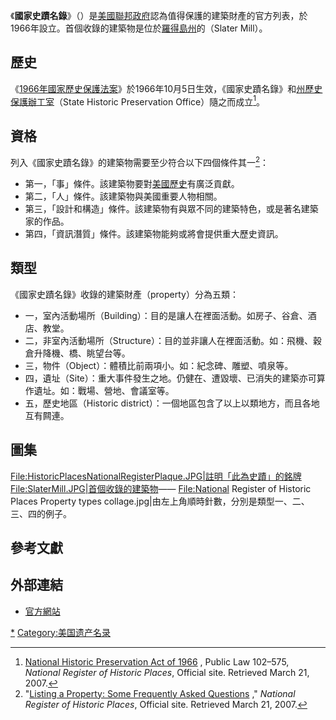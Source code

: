 {{NoteTA
|1=zh-tw:史萊特;zh-hk:斯萊特;
}}
{{Infobox government agency
| name = 國家史蹟名錄<br/>National Register of Historic Places
| seal = 
| logo = File:Logo of the National Register of Historic Places.jpg
| logo_size = 
| formed = {{Start date and age|1966}}
| jurisdiction = 
| headquarters = 
| employees = 
| budget = $16,800,000（2018年）
| chief1_name = Julie H. Ernstein
| chief1_position = Acting Chief, National Register of Historic Places/National Historic Landmarks Program and Deputy Keeper of the National Register of Historic Places
| chief2_name = 
| chief2_position = 
| chief3_name = 
| chief3_position = 
| chief4_name = 
| chief4_position = 
| chief5_name = 
| chief5_position = 
| chief6_name = 
| chief6_position = 
| chief7_name = 
| chief7_position = 
| chief8_name = 
| chief8_position = 
| chief9_name = 
| chief9_position = 
| parent_department = [[美國國家公園管理局|美國國家公園管理局]]
| website = [https://www.nps.gov/subjects/nationalregister National Register of Historic Places]
}}
《'''國家史蹟名錄'''》（{{lang-en|National Register of Historic Places, NRHP}}）是[[美國聯邦政府|美國聯邦政府]]認為值得保護的建築財產的官方列表，於1966年設立。首個收錄的建築物是位於[[羅得島州|羅得島州]]的{{link-en|史萊特工廠歷史遺跡|Slater Mill Historic Site|斯萊特工廠}}（Slater Mill）。

== 歷史 ==
《[[1966年國家歷史保護法案|1966年國家歷史保護法案]]》於1966年10月5日生效，《國家史蹟名錄》和[[州歷史保護辦工室|州歷史保護辦工室]]（State Historic Preservation Office）隨之而成立<ref name=act>[http://www.cr.nps.gov/local-law/nhpa1966.htm National Historic Preservation Act of 1966] {{Wayback|url=http://www.cr.nps.gov/local-law/nhpa1966.htm |date=20110129180034 }}, Public Law 102–575, ''National Register of Historic Places'', Official site. Retrieved March 21, 2007.</ref>。

== 資格 ==
列入《國家史蹟名錄》的建築物需要至少符合以下四個條件其一<ref name=criteria>"[http://www.cr.nps.gov/nr/listing.htm Listing a Property: Some Frequently Asked Questions] {{Wayback|url=http://www.cr.nps.gov/nr/listing.htm |date=20070609212437 }}," ''National Register of Historic Places'', Official site. Retrieved March 21, 2007.</ref>：
* 第一，「事」條件。該建築物要對[[美國歷史|美國歷史]]有廣泛貢獻。
* 第二，「人」條件。該建築物與美國重要人物相關。
* 第三，「設計和構造」條件。該建築物有與眾不同的建築特色，或是著名建築家的作品。
* 第四，「資訊潛質」條件。該建築物能夠或將會提供重大歷史資訊。

== 類型 ==
《國家史蹟名錄》收錄的建築財產（property）分為五類：
* 一，室內活動場所（Building）：目的是讓人在裡面活動。如房子、谷倉、酒店、教堂。
* 二，非室內活動場所（Structure）：目的並非讓人在裡面活動。如：飛機、穀倉升降機、橋、眺望台等。
* 三，物件（Object）：體積比前兩項小。如：紀念碑、雕塑、噴泉等。
* 四，遺址（Site）：重大事件發生之地。仍健在、遭毀壞、已消失的建築亦可算作遺址。如：戰場、營地、會議室等。
* 五，歷史地區（Historic district）：一個地區包含了以上以類地方，而且各地互有闗連。

== 圖集 ==
<gallery>
File:HistoricPlacesNationalRegisterPlaque.JPG|註明「此為史蹟」的銘牌
File:SlaterMill.JPG|首個收錄的建築物——{{link-en|史萊特工廠歷史遺跡|Slater Mill Historic Site|斯萊特工廠}}
File:National Register of Historic Places Property types collage.jpg|由左上角順時針數，分別是類型一、二、三、四的例子。
</gallery>

== 參考文獻 ==
{{reflist}}

== 外部連結 ==
{{Commonscat|National Register of Historic Places}}
* {{en}}[https://www.nps.gov/subjects/nationalregister/index.htm 官方網站]{{Wayback|url=http://www.nps.gov/history/nr/research/nris.htm |date=20090331202645 }}

{{Authority control}}
[[Category:美國國家史蹟名錄|*]]
[[Category:美国遗产名录|Category:美国遗产名录]]